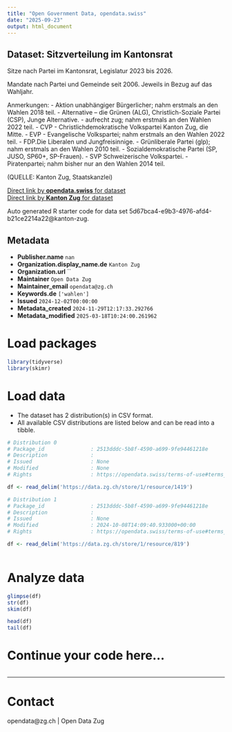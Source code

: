 ```yaml
---
title: "Open Government Data, opendata.swiss"
date: "2025-09-23"
output: html_document
---
```


## Dataset: Sitzverteilung im Kantonsrat

Sitze nach Partei im Kantonsrat, Legislatur 2023 bis 2026.

Mandate nach Partei und Gemeinde seit 2006. Jeweils in Bezug auf das Wahljahr.

Anmerkungen:
- Aktion unabhängiger Bürgerlicher; nahm erstmals an den Wahlen 2018 teil.
- Alternative – die Grünen (ALG), Christlich-Soziale Partei (CSP), Junge Alternative.
- aufrecht zug; nahm erstmals an den Wahlen 2022 teil.
- CVP - Christlichdemokratische Volkspartei Kanton Zug, die Mitte.
- EVP - Evangelische Volkspartei; nahm erstmals an den Wahlen 2022 teil.
- FDP.Die Liberalen und Jungfreisinnige.
- Grünliberale Partei (glp); nahm erstmals an den Wahlen 2010 teil.
- Sozialdemokratische Partei (SP, JUSO, SP60+, SP-Frauen).
- SVP Schweizerische Volkspartei.
- Piratenpartei; nahm bisher nur an den Wahlen 2014 teil.



(QUELLE: Kanton Zug, Staatskanzlei)

[Direct link by **opendata.swiss** for dataset](https://opendata.swiss/de/dataset/sitzverteilung-im-kantonsrat)<br>
[Direct link by **Kanton Zug** for dataset](https://www.zg.ch/behoerden/gesundheitsdirektion/statistikfachstelle/themen/17-politik)

Auto generated R starter code for data set 5d67bca4-e9b3-4976-afd4-b21ce2214a22@kanton-zug.

## Metadata

- **Publisher.name** `nan`
- **Organization.display_name.de** `Kanton Zug`
- **Organization.url** ``
- **Maintainer** `Open Data Zug`
- **Maintainer_email** `opendata@zg.ch`
- **Keywords.de** `['wahlen']`
- **Issued** `2024-12-02T00:00:00`
- **Metadata_created** `2024-11-29T12:17:33.292766`
- **Metadata_modified** `2025-03-18T10:24:00.261962`


# Load packages

```r

library(tidyverse)
library(skimr)

```

# Load data

-   The dataset has 2 distribution(s) in CSV format.
-   All available CSV distributions are listed below and can be read into a tibble.

```r

# Distribution 0
# Package_id               : 2513dddc-5b8f-4590-a699-9fe94461218e
# Description              : 
# Issued                   : None
# Modified                 : None
# Rights                   : https://opendata.swiss/terms-of-use#terms_by

df <- read_delim('https://data.zg.ch/store/1/resource/1419')

# Distribution 1
# Package_id               : 2513dddc-5b8f-4590-a699-9fe94461218e
# Description              : 
# Issued                   : None
# Modified                 : 2024-10-08T14:09:40.933000+00:00
# Rights                   : https://opendata.swiss/terms-of-use#terms_open

df <- read_delim('https://data.zg.ch/store/1/resource/819')



```

# Analyze data

```r

glimpse(df)
str(df)
skim(df)

head(df)
tail(df)

```

# Continue your code here...

```r

```

------------------------------------------------------------------------

# Contact

opendata@zg.ch | Open Data Zug
